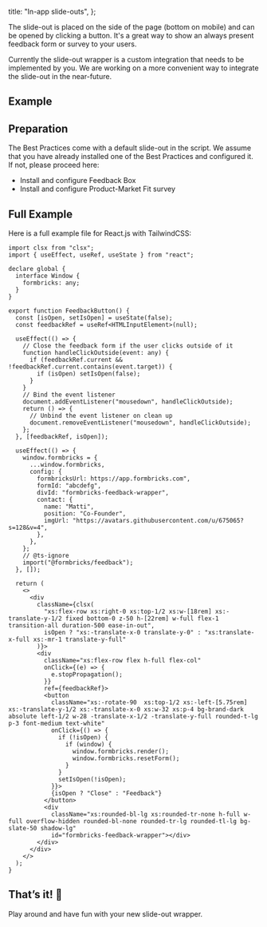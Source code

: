 
  title: "In-app slide-outs",
};

The slide-out is placed on the side of the page (bottom on mobile) and can be opened by clicking a button. It's a great way to show an always present feedback form or survey to your users.

<Callout title="No UI provided" type="warning">
  Currently the slide-out wrapper is a custom integration that needs to be implemented by you. We are working
  on a more convenient way to integrate the slide-out in the near-future.
</Callout>

## Example

<div className="max-w-md">
  <ResponsiveEmbed
    src="/docs/wrappers/slide-out/demo"
    allowFullScreen
    className="rounded-lg border-2 border-gray-200"
    ratio="8:10"
  />
</div>

## Preparation

The Best Practices come with a default slide-out in the script. We assume that you have already installed one of the Best Practices and configured it. If not, please proceed here:

- <Link href="/docs/best-practices/feedback-box">Install and configure Feedback Box</Link>
- <Link href="/docs/best-practices/pmf-survey">Install and configure Product-Market Fit survey</Link>

## Full Example

Here is a full example file for React.js with TailwindCSS:

```tsx
import clsx from "clsx";
import { useEffect, useRef, useState } from "react";

declare global {
  interface Window {
    formbricks: any;
  }
}

export function FeedbackButton() {
  const [isOpen, setIsOpen] = useState(false);
  const feedbackRef = useRef<HTMLInputElement>(null);

  useEffect(() => {
    // Close the feedback form if the user clicks outside of it
    function handleClickOutside(event: any) {
      if (feedbackRef.current && !feedbackRef.current.contains(event.target)) {
        if (isOpen) setIsOpen(false);
      }
    }
    // Bind the event listener
    document.addEventListener("mousedown", handleClickOutside);
    return () => {
      // Unbind the event listener on clean up
      document.removeEventListener("mousedown", handleClickOutside);
    };
  }, [feedbackRef, isOpen]);

  useEffect(() => {
    window.formbricks = {
      ...window.formbricks,
      config: {
        formbricksUrl: https://app.formbricks.com",
        formId: "abcdefg",
        divId: "formbricks-feedback-wrapper",
        contact: {
          name: "Matti",
          position: "Co-Founder",
          imgUrl: "https://avatars.githubusercontent.com/u/675065?s=128&v=4",
        },
      },
    };
    // @ts-ignore
    import("@formbricks/feedback");
  }, []);

  return (
    <>
      <div
        className={clsx(
          "xs:flex-row xs:right-0 xs:top-1/2 xs:w-[18rem] xs:-translate-y-1/2 fixed bottom-0 z-50 h-[22rem] w-full flex-1 transition-all duration-500 ease-in-out",
          isOpen ? "xs:-translate-x-0 translate-y-0" : "xs:translate-x-full xs:-mr-1 translate-y-full"
        )}>
        <div
          className="xs:flex-row flex h-full flex-col"
          onClick={(e) => {
            e.stopPropagation();
          }}
          ref={feedbackRef}>
          <button
            className="xs:-rotate-90  xs:top-1/2 xs:-left-[5.75rem] xs:-translate-y-1/2 xs:-translate-x-0 xs:w-32 xs:p-4 bg-brand-dark absolute left-1/2 w-28 -translate-x-1/2 -translate-y-full rounded-t-lg p-3 font-medium text-white"
            onClick={() => {
              if (!isOpen) {
                if (window) {
                  window.formbricks.render();
                  window.formbricks.resetForm();
                }
              }
              setIsOpen(!isOpen);
            }}>
            {isOpen ? "Close" : "Feedback"}
          </button>
          <div
            className="xs:rounded-bl-lg xs:rounded-tr-none h-full w-full overflow-hidden rounded-bl-none rounded-tr-lg rounded-tl-lg bg-slate-50 shadow-lg"
            id="formbricks-feedback-wrapper"></div>
        </div>
      </div>
    </>
  );
}
```

## That’s it! 🎉

Play around and have fun with your new slide-out wrapper.

